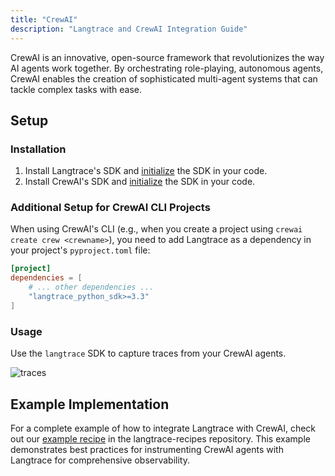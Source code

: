 ```yaml
---
title: "CrewAI"
description: "Langtrace and CrewAI Integration Guide"
---
```


CrewAI is an innovative, open-source framework that revolutionizes the way AI agents work together. By orchestrating role-playing, autonomous agents, CrewAI enables the creation of sophisticated multi-agent systems that can tackle complex tasks with ease.

## Setup

### Installation

1. Install Langtrace's SDK and [initialize](/quickstart) the SDK in your code.
2. Install CrewAI's SDK and [initialize](https://docs.crewai.com/how-to/Installing-CrewAI/) the SDK in your code.

### Additional Setup for CrewAI CLI Projects

When using CrewAI's CLI (e.g., when you create a project using `crewai create crew <crewname>`), you need to add Langtrace as a dependency in your project's `pyproject.toml` file:

```toml
[project]
dependencies = [
    # ... other dependencies ...
    "langtrace_python_sdk>=3.3"
]
```

### Usage

Use the `langtrace` SDK to capture traces from your CrewAI agents.

![traces](/images/crew_image.png)

## Example Implementation

For a complete example of how to integrate Langtrace with CrewAI, check out our [example recipe](https://github.com/Scale3-Labs/langtrace-recipes/tree/main/integrations/llm-framework/crewai) in the langtrace-recipes repository. This example demonstrates best practices for instrumenting CrewAI agents with Langtrace for comprehensive observability.
